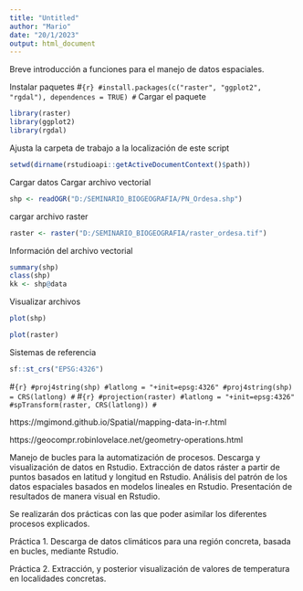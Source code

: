 ```yaml
---
title: "Untitled"
author: "Mario"
date: "20/1/2023"
output: html_document
---
```



Breve introducción a funciones para el manejo de datos espaciales.


Instalar paquetes
#```{r}
#install.packages(c("raster", "ggplot2", "rgdal"), dependences = TRUE)
#```
Cargar el paquete
```r
library(raster)
library(ggplot2)
library(rgdal)
```

Ajusta la carpeta de trabajo a la localización de este script
```r
setwd(dirname(rstudioapi::getActiveDocumentContext()$path))
```
Cargar datos
Cargar archivo vectorial
```r
shp <- readOGR("D:/SEMINARIO_BIOGEOGRAFIA/PN_Ordesa.shp")
```
cargar archivo raster
```r
raster <- raster("D:/SEMINARIO_BIOGEOGRAFIA/raster_ordesa.tif")
```

Información del archivo vectorial
```r
summary(shp)
class(shp)
kk <- shp@data
```
Visualizar archivos
```r
plot(shp)
```
```r
plot(raster)
```


Sistemas de referencia
```r
sf::st_crs("EPSG:4326")
```


#```{r}
#proj4string(shp)
#latlong = "+init=epsg:4326"
#proj4string(shp) = CRS(latlong)
#```
#```{r}
#projection(raster)
#latlong = "+init=epsg:4326"
#spTransform(raster, CRS(latlong))
#```

https://mgimond.github.io/Spatial/mapping-data-in-r.html

https://geocompr.robinlovelace.net/geometry-operations.html



#######################################################
#######################################################
#######################################################

Manejo de bucles para la automatización de procesos.
Descarga y visualización de datos en Rstudio.
Extracción de datos ráster a partir de puntos basados en latitud y longitud en Rstudio.
Análisis del patrón de los datos espaciales basados en modelos lineales en Rstudio.
Presentación de resultados de manera visual en Rstudio.


Se realizarán dos prácticas con las que poder asimilar los diferentes procesos explicados.

Práctica 1. Descarga de datos climáticos para una región concreta, basada en bucles, mediante Rstudio.

Práctica 2. Extracción, y posterior visualización de valores de temperatura en localidades concretas.


